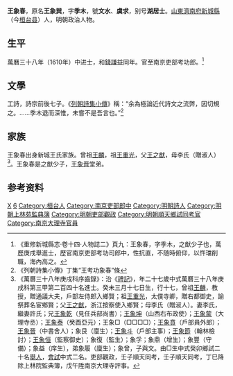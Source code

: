 {{明清人物信息框
| 姓名 = 王象春
| 原名 =
| 圖片名稱= 
| 圖片大小 =
| 圖片說明 = 
| 最高職務 = 南京吏部考功司郎中
| 國家 = 大明 
| 爵位 =
| 籍貫 = [[山東|山東]][[濟南府|濟南府]][[新城縣|新城縣]]民籍
| 族裔 = 
| 字號 = 字季木，號文水、虞求，别号{{僻字|㟙|左山右昔}}湖居士
| 諡號 =
| 出生日期 = 萬曆十一年（1583年）三月十七日
| 出生地點 =
| 逝世日期 = 崇禎十六年（1643年）
| 逝世地點 =
| 墓葬 =
| 配偶 = 李氏、許氏
| 親屬 = 
| 出身 =
* 萬曆三十八年庚戌科同進士出身
| 經歷 =
| 著作 =  
}}
'''王象春'''{{BD|1583年||1643年||w}}，原名'''王象巽'''，字'''季木'''，號'''文水'''、'''虞求'''，别号'''{{僻字|㟙|左山右昔}}湖居士'''。[[山東|山東]][[濟南府|濟南府]][[新城縣|新城縣]]（今[[桓台县|桓台县]]）人，明朝政治人物。

==生平==
萬曆三十八年（1610年）中进士，和[[錢謙益|錢謙益]]同年。官至南京吏部考功郎。<ref>《重修新城縣志·卷十四·人物誌二》頁九：王象春，字季木，之猷少子也，萬歷庚戌舉進士，歷官南京吏部考功司郎中，性抗直，不随時俯仰，以忤璫削職，海內高之。</ref>

==文學==
工詩，詩宗前後七子。《[[列朝詩集小傳|列朝詩集小傳]]》稱：“余為極論近代詩文之流弊，因切規之。……季木退而深惟，未嘗不是吾言也。”<ref>《列朝詩集小傳》丁集“王考功象春”條</ref>

==家族==
王象春出身新城王氏家族。曾祖[[王麟|王麟]]，祖[[王重光|王重光]]，父[[王之猷|王之猷]]，母李氏（贈淑人）<ref>《萬曆三十八年庚戌科序齒錄》：治《[[禮記|禮記]]》，年二十七歲中式萬曆三十八年庚戌科第三甲第二百四十名進士。癸未三月十七日生，行十七，曾祖[[王麟|王麟]]，教授，贈通議大夫，戶部左侍郎入鄉賢；祖[[王重光|王重光]]，太僕寺卿，贈右都御史，諭祭葬名宦鄉賢；父[[王之猷|王之猷]]，浙江按察使入鄉賢；母李氏（贈淑人）。妻李氏，繼妻許氏；兄[[王象乾|王象乾]]（見任兵部尚書）；[[王象坤|王象坤]]（山西右布政使）；[[王象蒙|王象蒙]]（大理寺丞）；[[王象泰|王象泰]]（癸酉亞元）；王象□（□□□□）；[[王象賁|王象賁]]（戶部員外郎）；[[王象晉|王象晉]]（中書舍人）；象艮（廩生）；[[王象斗|王象斗]]（戶部主事）；[[王象節|王象節]]（翰林檢討）；[[王象恒|王象恒]]（監察御史）；象復（監生）；象孚；象鼎（增生）；象豐（守備）；象益（庠生），弟象履（廩生）；象曾，子與文。由□生中式癸卯鄉試二十名[[舉人|舉人]]，[[會試|會試]]中式二名。吏部觀政，壬子順天同考，壬子順天同考，丁巳降除上林院監典簿，戊午陞南京大理寺評事。</ref>。王象春是之猷少子，[[王象晋|王象晋]]堂弟。

== 参考资料 ==
{{reflist}}

{{萬曆三十八年庚戌科殿试金榜}}
{{山東新城王氏}}

{{Authority control}}

{{DEFAULTSORT:Wang王}}
[[Category:王姓|X]]
[[Category:新城王氏|6]]
[[Category:桓台人|Category:桓台人]]
[[Category:南京吏部郎中|Category:南京吏部郎中]]
[[Category:明朝詩人|Category:明朝詩人]]
[[Category:明朝上林苑監典簿|Category:明朝上林苑監典簿]]
[[Category:明朝吏部觀政|Category:明朝吏部觀政]]
[[Category:明朝順天鄉試同考官|Category:明朝順天鄉試同考官]]
[[Category:南京大理寺官員|Category:南京大理寺官員]]